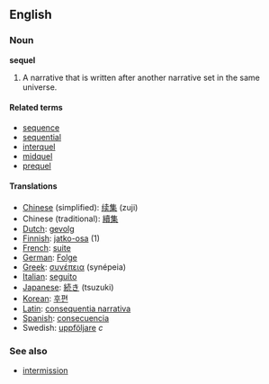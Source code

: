 ==English==
===Noun===
'''sequel'''

# A narrative that is written after another narrative set in the same universe.

==== Related terms ====
* [[sequence]]
* [[sequential]]
* [[interquel]]
* [[midquel]]
* [[prequel]]

==== Translations ====
*[[Chinese]] (simplified): [[续集]] (zuji)
*Chinese (traditional): [[續集]]
*[[Dutch]]: [[gevolg]]
*[[Finnish]]: [[jatko-osa]] (1)
*[[French]]: [[suite]]
*[[German]]: [[Folge]]
*[[Greek]]: [[συνέπεια]] (synépeia)
*[[Italian]]: [[seguito]]
*[[Japanese]]: [[続き]] (tsuzuki)
*[[Korean]]: [[후편]]
*[[Latin]]: [[consequentia narrativa]]
*[[Spanish]]: [[consecuencia]]
*Swedish: [[uppföljare]] ''c''

===See also===
* [[intermission]]